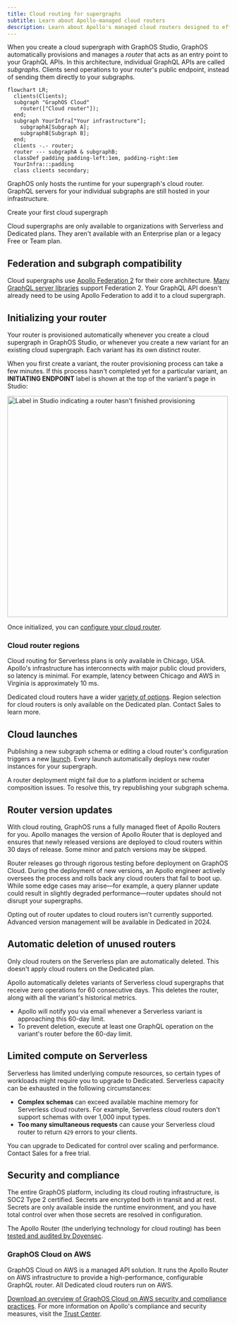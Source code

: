 ```yaml
---
title: Cloud routing for supergraphs
subtitle: Learn about Apollo-managed cloud routers
description: Learn about Apollo's managed cloud routers designed to efficiently route requests to your GraphQL APIs, ensuring optimal performance and scalability.
---
```


When you create a cloud supergraph with GraphOS Studio, GraphOS automatically provisions and manages a _router_ that acts as an entry point to your GraphQL APIs. In this architecture, individual GraphQL APIs are called _subgraphs_. Clients send operations to your router's public endpoint, instead of sending them directly to your subgraphs.

```mermaid
flowchart LR;
  clients(Clients);
  subgraph "GraphOS Cloud"
    router(["Cloud router"]);
  end;
  subgraph YourInfra["Your infrastructure"];
    subgraphA[Subgraph A];
    subgraphB[Subgraph B];
  end;
  clients -.- router;
  router --- subgraphA & subgraphB;
  classDef padding padding-left:1em, padding-right:1em
  YourInfra:::padding
  class clients secondary;
```

GraphOS only hosts the runtime for your supergraph's cloud router. GraphQL servers for your individual subgraphs are still hosted in your infrastructure.

<p>
  <ButtonLink
    href="/graphos/quickstart/cloud/"
    style={{
      marginRight: '10px'
    }}
  >
    Create your first cloud supergraph
  </ButtonLink>
</p>

<Note>

Cloud supergraphs are only available to organizations with Serverless and Dedicated plans.
They aren't available with an Enterprise plan or a legacy Free or Team plan.

</Note>

## Federation and subgraph compatibility

Cloud supergraphs use [Apollo Federation 2](/federation/) for their core architecture. [Many GraphQL server libraries](/federation/building-supergraphs/supported-subgraphs/) support Federation 2. Your GraphQL API doesn't already need to be using Apollo Federation to add it to a cloud supergraph.

## Initializing your router

Your router is provisioned automatically whenever you create a cloud supergraph in GraphOS Studio, or whenever you create a new variant for an existing cloud supergraph. Each variant has its own distinct router.

When you first create a variant, the router provisioning process can take a few minutes. If this process hasn't completed yet for a particular variant, an **INITIATING ENDPOINT** label is shown at the top of the variant's page in Studio:

<img
  className="screenshot"
  alt="Label in Studio indicating a router hasn't finished provisioning"
  src="../img/initiating-endpoint.jpg"
  width="500"
/>

Once initialized, you can [configure your cloud router](./configuration).

### Cloud router regions

Cloud routing for Serverless plans is only available in Chicago, USA. Apollo's infrastructure has interconnects with major public cloud providers, so latency is minimal. For example, latency between Chicago and AWS in Virginia is approximately 10 ms.

Dedicated cloud routers have a wider [variety of options](./dedicated#runs-on-aws). Region selection for cloud routers is only available on the Dedicated plan. <TrackableLink href="https://www.apollographql.com/contact-sales?type=dedicated&referrer=docs" eventName="content_contact_cloud">Contact Sales</TrackableLink> to learn more.

## Cloud launches

Publishing a new subgraph schema or editing a cloud router's configuration triggers a new [launch](/graphos/delivery/launches/). Every launch automatically deploys new router instances for your supergraph.

<Note>

A router deployment might fail due to a platform incident or schema composition issues. To resolve this, try republishing your subgraph schema.

</Note>

## Router version updates

With cloud routing, GraphOS runs a fully managed fleet of Apollo Routers for you. Apollo manages the version of Apollo Router that is deployed and ensures that newly released versions are deployed to cloud routers within 30 days of release. Some minor and patch versions may be skipped.

Router releases go through rigorous testing before deployment on GraphOS Cloud. During the deployment of new versions, an Apollo engineer actively oversees the process and rolls back any cloud routers that fail to boot up. While some edge cases may arise—for example, a query planner update could result in slightly degraded performance—router updates should not disrupt your supergraphs.

<Note>

Opting out of router updates to cloud routers isn't currently supported. Advanced version management will be available in Dedicated in 2024.

</Note>

## Automatic deletion of unused routers

<Note>

Only cloud routers on the Serverless plan are automatically deleted.
This doesn't apply cloud routers on the Dedicated plan.

</Note>

Apollo automatically deletes variants of Serverless cloud supergraphs that receive zero operations for 60 consecutive days. This deletes the router, along with all the variant's historical metrics.

- Apollo will notify you via email whenever a Serverless variant is approaching this 60-day limit.
- To prevent deletion, execute at least one GraphQL operation on the variant's router before the 60-day limit.

## Limited compute on Serverless

Serverless has limited underlying compute resources, so certain types of workloads might require you to upgrade to Dedicated. Serverless capacity can be exhausted in the following circumstances:
- **Complex schemas** can exceed available machine memory for Serverless cloud routers. For example, Serverless cloud routers don't support schemas with over 1,000 input types.
- **Too many simultaneous requests** can cause your Serverless cloud router to return `429` errors to your clients.

You can upgrade to Dedicated for control over scaling and performance. <TrackableLink href="https://www.apollographql.com/contact-sales?type=dedicated&referrer=docs" eventName="content_contact_cloud">Contact Sales</TrackableLink> for a free trial.

## Security and compliance

The entire GraphOS platform, including its cloud routing infrastructure, is SOC2 Type 2 certified.
Secrets are encrypted both in transit and at rest.
Secrets are only available inside the runtime environment, and you have total control over when those secrets are resolved in configuration.

The Apollo Router (the underlying technology for cloud routing) has been [tested and audited by Doyensec](https://doyensec.com/resources/Doyensec_Apollo_Report_Q22022_v4_AfterRetest.pdf).

### GraphOS Cloud on AWS

GraphOS Cloud on AWS is a managed API solution. It runs the Apollo Router on AWS infrastructure to provide a high-performance, configurable GraphQL router. All Dedicated cloud routers run on AWS.

[Download an overview of GraphOS Cloud on AWS security and compliance practices](https://www.apollographql.com/trust/request-security-report).
For more information on Apollo's compliance and security measures, visit the [Trust Center](https://www.apollographql.com/trust/compliance-and-security).
